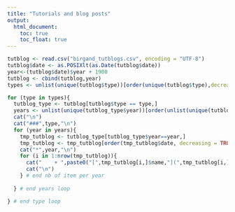 ```yaml
---
title: "Tutorials and blog posts"
output:
  html_document:
    toc: true
    toc_float: true
---
```



```r
tutblog <- read.csv("birgand_tutblogs.csv", encoding = "UTF-8")
tutblog$date <- as.POSIXlt(as.Date(tutblog$date))
year<-(tutblog$date)$year + 1900
tutblog <- cbind(tutblog,year)
types <- unlist(unique(tutblog$type))[order(unique(tutblog$type),decreasing = TRUE)]

for (type in types){
  tutblog_type <- tutblog[tutblog$type == type,]
  years <- unlist(unique(tutblog_type$year))[order(unlist(unique(tutblog_type$year)),decreasing = TRUE)]
  cat("\n") 
  cat("###",type,"\n")
  for (year in years){
    tmp_tutblog <- tutblog_type[tutblog_type$year==year,]
    tmp_tutblog <- tmp_tutblog[order(tmp_tutblog$date, decreasing = TRUE),]
    cat("*",year,"\n")
    for (i in 1:nrow(tmp_tutblog)){
      cat("    + ",paste0("[",tmp_tutblog[i,]$name,"](",tmp_tutblog[i,]$reference,")"),paste0(" -- *started ",tmp_tutblog[i,]$date,"*"), sep = "")
      cat("\n")
    } # end nb of item per year
    
  } # end years loop

} # end type loop

```
<br>


